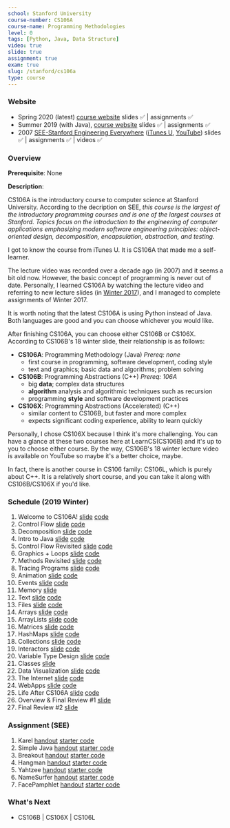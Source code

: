 ```yaml
---
school: Stanford University
course-number: CS106A
course-name: Programming Methodologies
level: 0
tags: [Python, Java, Data Structure]
video: true
slide: true
assignment: true
exam: true
slug: /stanford/cs106a
type: course
---
```



### Website

- Spring 2020 (latest) <a href='http://web.stanford.edu/class/cs106a/'>course website</a> slides ✅ | assignments ✅
- Summer 2019 (with Java), <a href='https://web.stanford.edu/class/archive/cs/cs106a/cs106a.1198/'>course website</a> slides ✅ | assignments ✅
- 2007 <a href='https://see.stanford.edu/Course/CS106A'>SEE-Stanford Engineering Everywhere</a> (<a href='https://itunes.apple.com/us/course/programming-methodology/id495054181'>iTunes U</a>, <a href='https://www.youtube.com/view_play_list?p=84A56BC7F4A1F852'>YouTube</a>) slides ✅ | assignments ✅ | videos ✅

### Overview

**Prerequisite**: None

**Description**:

CS106A is the introductory course to computer science at Stanford University. According to the decription on SEE, _this course is the largest of the introductory programming courses and is one of the largest courses at Stanford. Topics focus on the introduction to the engineering of computer applications emphasizing modern software engineering principles: object-oriented design, decomposition, encapsulation, abstraction, and testing._

I got to know the course from iTunes U. It is CS106A that made me a self-learner.

The lecture video was recorded over a decade ago (in 2007) and it seems a bit old now. However, the basic concept of programming is never out of date. Personally, I learned CS106A by watching the lecture video and referring to new lecture slides (in <a href='http://stanford.edu/class/archive/cs/cs106a/cs106a.1174/'>Winter 2017</a>), and I managed to complete assignments of Winter 2017.

It is worth noting that the latest CS106A is using Python instead of Java. Both languages are good and you can choose whichever you would like.

After finishing CS106A, you can choose either CS106B or CS106X. According to CS106B's 18 winter slide, their relationship is as follows:

- **CS106A**: Programming Methodology (Java) _Prereq: none_
  - first course in programming, software development, coding style
  - text and graphics; basic data and algorithms; problem solving
- **CS106B**: Programming Abstractions (C++) _Prereq: 106A_
  - big **data**; complex data structures
  - **algorithm** analysis and algorithmic techniques such as recursion
  - programming **style** and software development practices
- **CS106X**: Programming Abstractions (Accelerated) (C++)
  - similar content to CS106B, but faster and more complex
  - expects significant coding experience, ability to learn quickly

Personally, I chose CS106X because I think it's more challenging. You can have a glance at these two courses here at LearnCS(<Link to="/stanford/cs106b">CS106B</Link>) and it's up to you to choose either course. By the way, CS106B's 18 winter lecture video is available on YouTube so maybe it's a better choice, maybe.

In fact, there is another course in CS106 family: CS106L, which is purely about C++. It is a relatively short course, and you can take it along with CS106B/CS106X if you'd like.

### Schedule (2019 Winter)

1. Welcome to CS106A! <a href='https://web.stanford.edu/class/archive/cs/cs106a/cs106a.1194/lectures/1-Welcome/1-Welcome.pdf'>slide</a> <a href='https://web.stanford.edu/class/archive/cs/cs106a/cs106a.1194/lectures/1-Welcome/Lecture1.zip'>code</a>
2. Control Flow <a href='https://web.stanford.edu/class/archive/cs/cs106a/cs106a.1194/lectures/2-ControlFlow/2-ControlFlow.pdf'>slide</a> <a href='https://web.stanford.edu/class/archive/cs/cs106a/cs106a.1194/lectures/2-ControlFlow/MeetKarel.zip'>code</a>
3. Decomposition <a href='https://web.stanford.edu/class/archive/cs/cs106a/cs106a.1194/lectures/3-Decomposition/3-Decomposition.pdf'>slide</a> <a href='https://web.stanford.edu/class/archive/cs/cs106a/cs106a.1194/lectures/3-Decomposition/Lecture3.zip'>code</a>
4. Intro to Java <a href='https://web.stanford.edu/class/archive/cs/cs106a/cs106a.1194/lectures/4-Variables/4-Variables.pdf'>slide</a> <a href='https://web.stanford.edu/class/archive/cs/cs106a/cs106a.1194/lectures/4-Variables/Lecture4.zip'>code</a>
5. Control Flow Revisited <a href='https://web.stanford.edu/class/archive/cs/cs106a/cs106a.1194/lectures/5-ControlFlowRevisited/5-ControlFlowRevisited.pdf'>slide</a> <a href='https://web.stanford.edu/class/archive/cs/cs106a/cs106a.1194/lectures/5-ControlFlowRevisited/Lecture5.zip'>code</a>
6. Graphics + Loops <a href='https://web.stanford.edu/class/archive/cs/cs106a/cs106a.1194/lectures/6-NestedLoops/6-NestedLoops.pdf'>slide</a> <a href='https://web.stanford.edu/class/archive/cs/cs106a/cs106a.1194/lectures/6-NestedLoops/Lecture6.zip'>code</a>
7. Methods Revisited <a href='https://web.stanford.edu/class/archive/cs/cs106a/cs106a.1194/lectures/7-Methods/7-Methods.pdf'>slide</a> <a href='https://web.stanford.edu/class/archive/cs/cs106a/cs106a.1194/lectures/7-Methods/Lecture7.zip'>code</a>
8. Tracing Programs <a href='https://web.stanford.edu/class/archive/cs/cs106a/cs106a.1194/lectures/8-Tracing/8-Tracing.pdf'>slide</a> <a href='https://web.stanford.edu/class/archive/cs/cs106a/cs106a.1194/lectures/8-Tracing/Lecture8.zip'>code</a>
9. Animation <a href='https://web.stanford.edu/class/archive/cs/cs106a/cs106a.1194/lectures/9-Animation/9-Animation.pdf'>slide</a> <a href='https://web.stanford.edu/class/archive/cs/cs106a/cs106a.1194/lectures/9-Animation/Lecture9.zip'>code</a>
10. Events <a href='https://web.stanford.edu/class/archive/cs/cs106a/cs106a.1194/lectures/10-Events/10-Events.pdf'>slide</a> <a href='https://web.stanford.edu/class/archive/cs/cs106a/cs106a.1194/lectures/10-Events/Lecture10.zip'>code</a>
11. Memory <a href='https://web.stanford.edu/class/archive/cs/cs106a/cs106a.1194/lectures/11-Memory/11-Memory.pdf'>slide</a>
12. Text <a href='https://web.stanford.edu/class/archive/cs/cs106a/cs106a.1194/lectures/12-TextProcessing/12-TextProcessing.pdf'>slide</a> <a href='https://web.stanford.edu/class/archive/cs/cs106a/cs106a.1194/lectures/12-TextProcessing/Lecture12.zip'>code</a>
13. Files <a href='https://web.stanford.edu/class/archive/cs/cs106a/cs106a.1194/lectures/13-Files/13-Files.pdf'>slide</a> <a href='https://web.stanford.edu/class/archive/cs/cs106a/cs106a.1194/lectures/13-Files/Lecture13.zip'>code</a>
14. Arrays <a href='https://web.stanford.edu/class/archive/cs/cs106a/cs106a.1194/lectures/14-Arrays/14-Arrays.pdf'>slide</a> <a href='https://web.stanford.edu/class/archive/cs/cs106a/cs106a.1194/lectures/14-Arrays/Lecture14.zip'>code</a>
15. ArrayLists <a href='https://web.stanford.edu/class/archive/cs/cs106a/cs106a.1194/lectures/15-Lists/15-Lists.pdf'>slide</a> <a href='https://web.stanford.edu/class/archive/cs/cs106a/cs106a.1194/lectures/15-Lists/Lecture15.zip'>code</a>
16. Matrices <a href='https://web.stanford.edu/class/archive/cs/cs106a/cs106a.1194/lectures/16-Matrix/16-Matrix.pdf'>slide</a> <a href='https://web.stanford.edu/class/archive/cs/cs106a/cs106a.1194/lectures/16-Matrix/Lecture16.zip'>code</a>
17. HashMaps <a href='https://web.stanford.edu/class/archive/cs/cs106a/cs106a.1194/lectures/17-HashMaps/17-HashMaps.pdf'>slide</a> <a href='https://web.stanford.edu/class/archive/cs/cs106a/cs106a.1194/lectures/17-HashMaps/Lecture17.zip'>code</a>
18. Collections <a href='https://web.stanford.edu/class/archive/cs/cs106a/cs106a.1194/lectures/18-Collections/18-Collections.pdf'>slide</a> <a href='https://web.stanford.edu/class/archive/cs/cs106a/cs106a.1194/lectures/18-Collections/Lecture18.zip'>code</a>
19. Interactors <a href='https://web.stanford.edu/class/archive/cs/cs106a/cs106a.1194/lectures/19-Interactors/19-Interactors.pdf'>slide</a> <a href='https://web.stanford.edu/class/archive/cs/cs106a/cs106a.1194/lectures/19-Interactors/Lecture19.zip'>code</a>
20. Variable Type Design <a href='https://web.stanford.edu/class/archive/cs/cs106a/cs106a.1194/lectures/20-Classes1/20-Classes1.pdf'>slide</a> <a href='https://web.stanford.edu/class/archive/cs/cs106a/cs106a.1194/lectures/20-Classes1/Lecture20.zip'>code</a>
21. Classes <a href='https://web.stanford.edu/class/archive/cs/cs106a/cs106a.1194/lectures/21-Classes2/21-Classes2.pdf'>slide</a>
22. Data Visualization <a href='https://web.stanford.edu/class/archive/cs/cs106a/cs106a.1194/lectures/22-Practice/22-Practice.pdf'>slide</a> <a href='https://web.stanford.edu/class/archive/cs/cs106a/cs106a.1194/lectures/22-Practice/Lecture22.zip'>code</a>
23. The Internet <a href='https://web.stanford.edu/class/archive/cs/cs106a/cs106a.1194/lectures/23-Internet/23-Internet.pdf'>slide</a> <a href='https://web.stanford.edu/class/archive/cs/cs106a/cs106a.1194/lectures/23-Internet/Lecture23.zip'>code</a>
24. WebApps <a href='https://web.stanford.edu/class/archive/cs/cs106a/cs106a.1194/lectures/24-SocialNetworks/24-SocialNetworks.pdf'>slide</a> <a href='https://web.stanford.edu/class/archive/cs/cs106a/cs106a.1194/lectures/24-SocialNetworks/Lecture24.zip'>code</a>
25. Life After CS106A <a href='https://web.stanford.edu/class/archive/cs/cs106a/cs106a.1194/lectures/25-LifeAfterCS106A/25-LifeAfterCS106A.pdf'>slide</a> <a href='https://web.stanford.edu/class/archive/cs/cs106a/cs106a.1194/lectures/25-LifeAfterCS106A/Lecture25.zip'>code</a>
26. Overview & Final Review #1 <a href='https://web.stanford.edu/class/archive/cs/cs106a/cs106a.1194/handouts/FinalReview1.pdf'>slide</a>
27. Final Review #2 <a href='https://web.stanford.edu/class/archive/cs/cs106a/cs106a.1194/handouts/FinalReview2.pdf'>slide</a>

### Assignment (SEE)

1. Karel <a href='https://see.stanford.edu/materials/icspmcs106a/07-assignment-1-karel.pdf'>handout</a> <a href='https://see.stanford.edu/materials/icspmcs106a/Assignment1.zip'>starter code</a>
2. Simple Java <a href='https://see.stanford.edu/materials/icspmcs106a/13-assignment-2-simple-java.pdf'>handout</a> <a href='https://see.stanford.edu/materials/icspmcs106a/Assignment2.zip'>starter code</a>
3. Breakout <a href='https://see.stanford.edu/materials/icspmcs106a/19-assignment-3-breakout.pdf'>handout</a> <a href='https://see.stanford.edu/materials/icspmcs106a/Assignment3.zip'>starter code</a>
4. Hangman <a href='https://see.stanford.edu/materials/icspmcs106a/27-assignment-4-hangman.pdf'>handout</a> <a href='https://see.stanford.edu/materials/icspmcs106a/Assignment4.zip'>starter code</a>
5. Yahtzee <a href='https://see.stanford.edu/materials/icspmcs106a/35-assignment-5-yahtzee.pdf'>handout</a> <a href='https://see.stanford.edu/materials/icspmcs106a/Assignment5.zip'>starter code</a>
6. NameSurfer <a href='https://see.stanford.edu/materials/icspmcs106a/39-assignment-6-name-surfer.pdf'>handout</a> <a href='https://see.stanford.edu/materials/icspmcs106a/Assignment6.zip'>starter code</a>
7. FacePamphlet <a href='https://see.stanford.edu/materials/icspmcs106a/42-assignment-7-facepamphlet.pdf'>handout</a> <a href='https://see.stanford.edu/materials/icspmcs106a/Assignment7.zip'>starter code</a>

### What's Next

- <Link to="/stanford/cs106b">CS106B</Link> | CS106X | <Link to="/stanford/cs106l">
    CS106L
  </Link>
